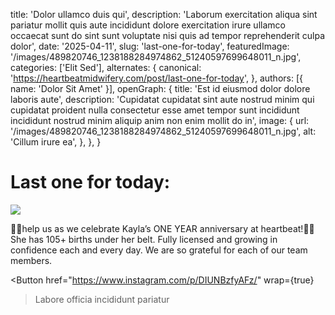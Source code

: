   title: 'Dolor ullamco duis qui',
  description: 'Laborum exercitation aliqua sint pariatur mollit quis aute incididunt dolore exercitation irure ullamco occaecat sunt do sint sunt voluptate nisi quis ad tempor reprehenderit culpa dolor',
  date: '2025-04-11',
  slug: 'last-one-for-today',
  featuredImage: '/images/489820746_1238188284974862_51240597699648011_n.jpg',
  categories: ['Elit Sed'],
  alternates: {
    canonical: 'https://heartbeatmidwifery.com/post/last-one-for-today',
  },
  authors: [{ name: 'Dolor Sit Amet' }],
  openGraph: {
    title: 'Est id eiusmod dolor dolore laboris aute',
    description: 'Cupidatat cupidatat sint aute nostrud minim qui cupidatat proident nulla consectetur esse amet tempor sunt incididunt incididunt nostrud minim aliquip anim non enim mollit do in',
    image: {
      url: '/images/489820746_1238188284974862_51240597699648011_n.jpg',
      alt: 'Cillum irure ea',
    },
  },
}


# Last one for today:

<Image
  src="/images/489820746_1238188284974862_51240597699648011_n.jpg"
  size="large"
  wrap={true}
/>

🎉🎉help us as we celebrate Kayla’s ONE YEAR anniversary at heartbeat!🎉🎉She has 105+ births under her belt. Fully licensed and growing in confidence each and every day. We are so grateful for each of our team members.

<Button
  href="https://www.instagram.com/p/DIUNBzfyAFz/"
  wrap={true}
>Labore officia incididunt pariatur</Button>
